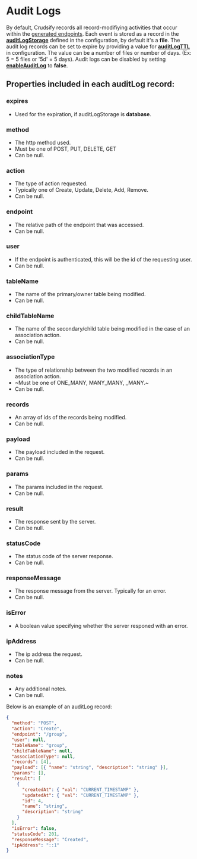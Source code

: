 # Audit Logs

By default, Crudsify records all record-modifiying activities that occur within the [generated endpoints](./endpoints). Each event is stored as a record in the [**auditLogStorage**](./configuration#auditlogstorage) defined in the configuration, by default it's a **file**. The audit log records can be set to expire by providing a value for [**auditLogTTL**](./configuration#auditlogttl) in configuration. The value can be a number of files or number of days. (Ex: 5 = 5 files or '5d' = 5 days). Audit logs can be disabled by setting [**enableAuditLog**](./configuration#enableauditlog) to **false**.

## Properties included in each auditLog record:

### expires

- Used for the expiration, if auditLogStorage is **database**.

### method

- The http method used.
- Must be one of POST, PUT, DELETE, GET
- Can be null.

### action

- The type of action requested.
- Typically one of Create, Update, Delete, Add, Remove.
- Can be null.

### endpoint

- The relative path of the endpoint that was accessed.
- Can be null.

### user

- If the endpoint is authenticated, this will be the id of the requesting user.
- Can be null.

### tableName

- The name of the primary/owner table being modified.
- Can be null.

### childTableName

- The name of the secondary/child table being modified in the case of an association action.
- Can be null.

### associationType

- The type of relationship between the two modified records in an association action.
- ~Must be one of ONE_MANY, MANY_MANY, \_MANY.~
- Can be null.

### records

- An array of ids of the records being modified.
- Can be null.

### payload

- The payload included in the request.
- Can be null.

### params

- The params included in the request.
- Can be null.

### result

- The response sent by the server.
- Can be null.

### statusCode

- The status code of the server response.
- Can be null.

### responseMessage

- The response message from the server. Typically for an error.
- Can be null.

### isError

- A boolean value specifying whether the server responed with an error.

### ipAddress

- The ip address the request.
- Can be null.

### notes

- Any additional notes.
- Can be null.

Below is an example of an auditLog record:

```json
{
  "method": "POST",
  "action": "Create",
  "endpoint": "/group",
  "user": null,
  "tableName": "group",
  "childTableName": null,
  "associationType": null,
  "records": [4],
  "payload": [{ "name": "string", "description": "string" }],
  "params": [],
  "result": [
    {
      "createdAt": { "val": "CURRENT_TIMESTAMP" },
      "updatedAt": { "val": "CURRENT_TIMESTAMP" },
      "id": 4,
      "name": "string",
      "description": "string"
    }
  ],
  "isError": false,
  "statusCode": 201,
  "responseMessage": "Created",
  "ipAddress": "::1"
}
```
